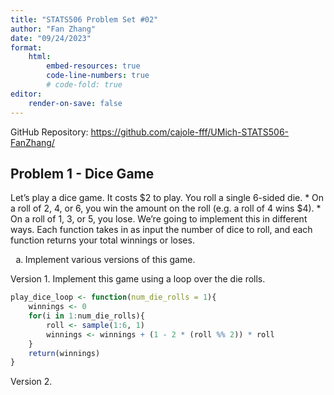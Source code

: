 ```yaml
---
title: "STATS506 Problem Set #02"
author: "Fan Zhang"
date: "09/24/2023"
format:
    html:
        embed-resources: true 
        code-line-numbers: true
        # code-fold: true
editor: 
    render-on-save: false 
---
```


GitHub Repository: [https://github.com/cajole-fff/UMich-STATS506-FanZhang/](https://github.com/cajole-fff/UMich-STATS506-FanZhang/)

## Problem 1 - Dice Game 

Let's play a dice game. It costs $2 to play. You roll a single 6-sided die.
* On a roll of 2, 4, or 6, you win the amount on the roll (e.g. a roll of 4 wins $4).
* On a roll of 1, 3, or 5, you lose.
We're going to implement this in different ways. Each function takes in as input the number of dice to roll, and each function returns your total winnings or loses. 

a. Implement various versions of this game. 

Version 1. Implement this game using a loop over the die rolls. 

```r
play_dice_loop <- function(num_die_rolls = 1){
    winnings <- 0
    for(i in 1:num_die_rolls){
        roll <- sample(1:6, 1)
        winnings <- winnings + (1 - 2 * (roll %% 2)) * roll
    }
    return(winnings)
}
```

Version 2.
